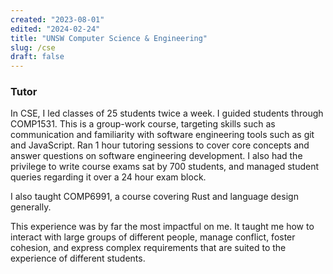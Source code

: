 ```yaml
---
created: "2023-08-01"
edited: "2024-02-24"
title: "UNSW Computer Science & Engineering"
slug: /cse
draft: false
---
```


### Tutor

In CSE, I led classes of 25 students twice a week. I guided students through COMP1531. This is a group-work course, targeting skills such as
communication and familiarity with software engineering tools such as git and JavaScript. Ran 1 hour tutoring sessions to cover core concepts
and answer questions on software engineering development. I also had the privilege to write course exams sat by 700 students, and managed student queries regarding it over a 24 hour exam block.

I also taught COMP6991, a course covering Rust and language design generally.

This experience was by far the most impactful on me. It taught me how to interact with large groups of different people, manage conflict, foster
cohesion, and express complex requirements that are suited to the experience of different students.

